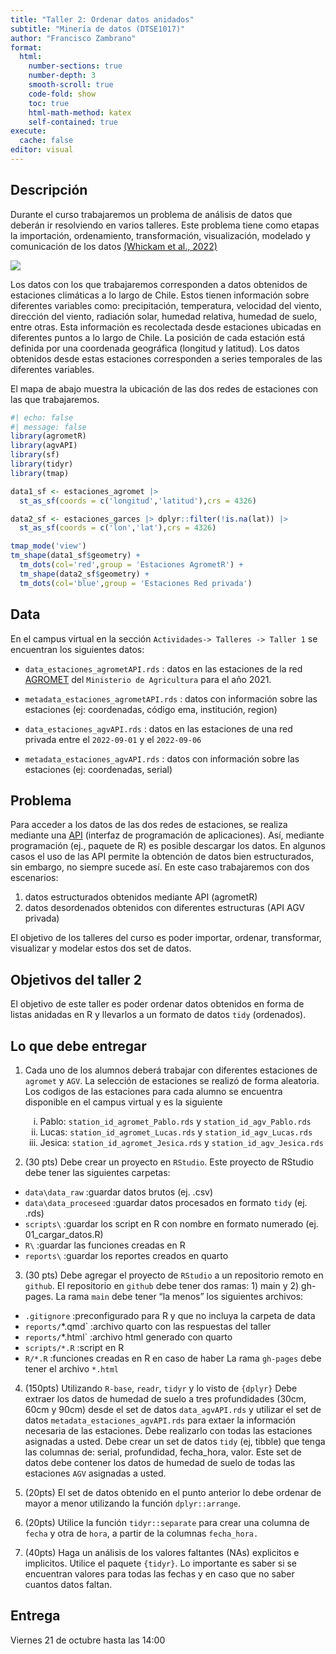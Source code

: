 ```yaml
---
title: "Taller 2: Ordenar datos anidados"
subtitle: "Minería de datos (DTSE1017)"
author: "Francisco Zambrano"
format:
  html:
    number-sections: true
    number-depth: 3
    smooth-scroll: true
    code-fold: show
    toc: true
    html-math-method: katex
    self-contained: true
execute: 
  cache: false
editor: visual
---
```


## Descripción

Durante el curso trabajaremos un problema de análisis de datos que deberán ir resolviendo en varios talleres. Este problema tiene como etapas la importación, ordenamiento, transformación, visualización, modelado y comunicación de los datos [(Whickam et al., 2022)](https://es.r4ds.hadley.nz/domardatos-intro.html)

![](https://es.r4ds.hadley.nz/diagrams_w_text_as_path/es/data-science-wrangle.svg){align="center"}

Los datos con los que trabajaremos corresponden a datos obtenidos de estaciones climáticas a lo largo de Chile. Estos tienen información sobre diferentes variables como: precipitación, temperatura, velocidad del viento, dirección del viento, radiación solar, humedad relativa, humedad de suelo, entre otras. Esta información es recolectada desde estaciones ubicadas en diferentes puntos a lo largo de Chile. La posición de cada estación está definida por una coordenada geográfica (longitud y latitud). Los datos obtenidos desde estas estaciones corresponden a series temporales de las diferentes variables.

El mapa de abajo muestra la ubicación de las dos redes de estaciones con las que trabajaremos.

```r
#| echo: false
#| message: false
library(agrometR)
library(agvAPI)
library(sf)
library(tidyr)
library(tmap)

data1_sf <- estaciones_agromet |> 
  st_as_sf(coords = c('longitud','latitud'),crs = 4326)

data2_sf <- estaciones_garces |> dplyr::filter(!is.na(lat)) |> 
  st_as_sf(coords = c('lon','lat'),crs = 4326)

tmap_mode('view')
tm_shape(data1_sf$geometry) +
  tm_dots(col='red',group = 'Estaciones AgrometR') +
  tm_shape(data2_sf$geometry) +
  tm_dots(col='blue',group = 'Estaciones Red privada')
```

## Data

En el campus virtual en la sección `Actividades-> Talleres -> Taller 1` se encuentran los siguientes datos:

-   `data_estaciones_agrometAPI.rds` : datos en las estaciones de la red [AGROMET](https://www.agromet.cl/) del `Ministerio de Agricultura` para el año 2021.

-   `metadata_estaciones_agrometAPI.rds` : datos con información sobre las estaciones (ej: coordenadas, código ema, institución, region)

-   `data_estaciones_agvAPI.rds` : datos en las estaciones de una red privada entre el `2022-09-01` y el `2022-09-06`

-   `metadata_estaciones_agvAPI.rds` : datos con información sobre las estaciones (ej: coordenadas, serial)

## Problema

Para acceder a los datos de las dos redes de estaciones, se realiza mediante una [API](https://es.wikipedia.org/wiki/Web_API) (interfaz de programación de aplicaciones). Así, mediante programación (ej., paquete de R) es posible descargar los datos. En algunos casos el uso de las API permite la obtención de datos bien estructurados, sin embargo, no siempre sucede así. En este caso trabajaremos con dos escenarios:

1)  datos estructurados obtenidos mediante API (agrometR)
2)  datos desordenados obtenidos con diferentes estructuras (API AGV privada)

El objetivo de los talleres del curso es poder importar, ordenar, transformar, visualizar y modelar estos dos set de datos.

## Objetivos del taller 2

El objetivo de este taller es poder ordenar datos obtenidos en forma de listas anidadas en R y llevarlos a un formato de datos `tidy` (ordenados).

## Lo que debe entregar

1)  Cada uno de los alumnos deberá trabajar con diferentes estaciones de `agromet` y `AGV`. La selección de estaciones se realizó de forma aleatoria. Los codigos de las estaciones para cada alumno se encuentra disponible en el campus virtual y es la siguiente

    i)  Pablo: `station_id_agromet_Pablo.rds` y `station_id_agv_Pablo.rds`
    ii) Lucas: `station_id_agromet_Lucas.rds` y `station_id_agv_Lucas.rds`
    iii) Jesica: `station_id_agromet_Jesica.rds` y `station_id_agv_Jesica.rds`

2) (30 pts) Debe crear un proyecto en `RStudio`. Este proyecto de RStudio debe tener las siguientes carpetas:
  - `data\data_raw` :guardar datos brutos (ej. .csv)
  - `data\data_proceseed` :guardar datos procesados en formato `tidy` (ej. .rds)
  - `scripts\` :guardar los script en R con nombre en formato numerado (ej. 01_cargar_datos.R)
  - `R\` :guardar las funciones creadas en R
  - `reports\` :guardar los reportes creados en quarto
  
3) (30 pts) Debe agregar el proyecto de `RStudio` a un repositorio remoto en `github`. El repositorio en `github` debe tener dos ramas: 1) main y 2) gh-pages. La rama `main` debe tener "la menos" los siguientes archivos:
  - `.gitignore` :preconfigurado para R y que no incluya la carpeta de data
  - `reports/`*.qmd` :archivo quarto con las respuestas del taller
  - `reports/`*.html` :archivo html generado con quarto
  - `scripts/*.R` :script en R
  - `R/*.R` :funciones creadas en R en caso de haber
La rama `gh-pages` debe tener el archivo `*.html`

4) (150pts) Utilizando `R-base`, `readr`, `tidyr` y lo visto de `{dplyr}` Debe extraer los datos de humedad de suelo a tres profundidades (30cm, 60cm y 90cm) desde el set de datos  `data_agvAPI.rds` y utilizar el set de datos `metadata_estaciones_agvAPI.rds` para extaer la información necesaria de las estaciones. Debe realizarlo con todas las estaciones asignadas a usted. Debe crear un set de datos `tidy` (ej, tibble) que tenga las columnas de: serial, profundidad, fecha_hora, valor. Este set de datos debe contener los datos de humedad de suelo de todas las estaciones `AGV` asignadas a usted.

5) (20pts) El set de datos obtenido en el punto anterior lo debe ordenar de mayor a menor utilizando la función `dplyr::arrange`. 

6) (20pts) Utilice la función `tidyr::separate` para crear una columna de `fecha` y otra de `hora`, a partir de la columnas `fecha_hora.`

7) (40pts) Haga un análisis de los valores faltantes (NAs) explicitos e implicitos. Utilice el paquete `{tidyr}`. Lo importante es saber si se encuentran valores para todas las fechas y en caso que no saber cuantos datos faltan.



## Entrega

Viernes 21 de octubre hasta las 14:00
